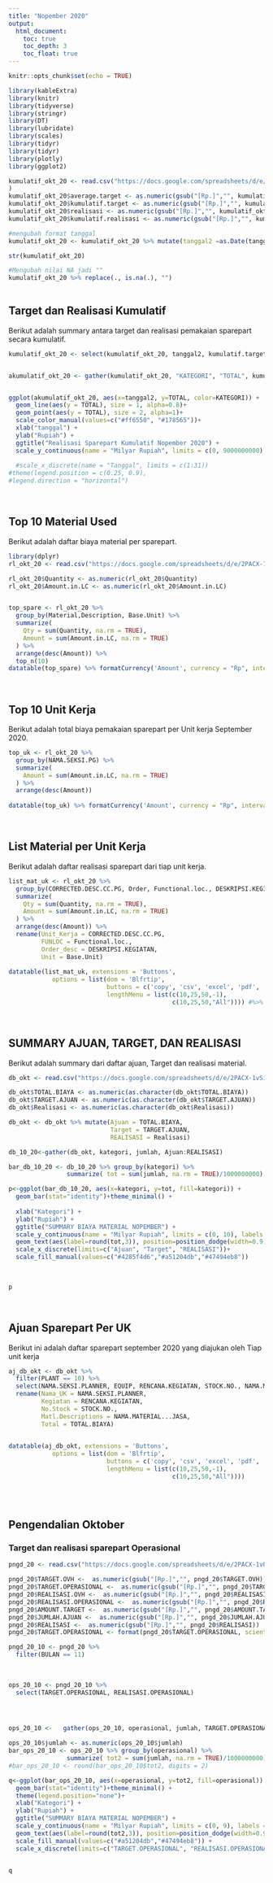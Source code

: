 ```yaml
---
title: "Nopember 2020"
output:
  html_document:
    toc: true
    toc_depth: 3
    toc_float: true
---
```


```r
knitr::opts_chunk$set(echo = TRUE)
```

```r
library(kableExtra)
library(knitr)
library(tidyverse)
library(stringr)
library(DT)
library(lubridate)
library(scales)
library(tidyr)
library(tidyr)
library(plotly)
library(ggplot2)

kumulatif_okt_20 <- read.csv("https://docs.google.com/spreadsheets/d/e/2PACX-1vQIvsNVJyuQNIpTzUzQ-ja9F0VTE9kCNby-EeLX5bvfDoMY_0SPkkXkpytVJ21iaUub526CVokhPVeX/pub?gid=1958899369&single=true&output=csv"
)
kumulatif_okt_20$average.target <- as.numeric(gsub("[Rp.]","", kumulatif_okt_20$average.target))
kumulatif_okt_20$kumulatif.target <- as.numeric(gsub("[Rp.]","", kumulatif_okt_20$kumulatif.target))
kumulatif_okt_20$realisasi <- as.numeric(gsub("[Rp.]","", kumulatif_okt_20$realisasi))
kumulatif_okt_20$kumulatif.realisasi <- as.numeric(gsub("[Rp.]","", kumulatif_okt_20$kumulatif.realisasi))

#mengubah format tanggal
kumulatif_okt_20 <- kumulatif_okt_20 %>% mutate(tanggal2 =as.Date(tanggal, format= '%d/%m/%y'))

str(kumulatif_okt_20)

#Mengubah nilai NA jadi ""
kumulatif_okt_20 %>% replace(., is.na(.), "")
                

```

## Target dan Realisasi Kumulatif
Berikut adalah  summary antara target dan realisasi pemakaian sparepart secara kumulatif.


```r
kumulatif_okt_20 <- select(kumulatif_okt_20, tanggal2, kumulatif.target, kumulatif.realisasi)


akumulatif_okt_20 <- gather(kumulatif_okt_20, "KATEGORI", "TOTAL", kumulatif.target:kumulatif.realisasi)


ggplot(akumulatif_okt_20, aes(x=tanggal2, y=TOTAL, color=KATEGORI)) +
  geom_line(aes(y = TOTAL), size = 1, alpha=0.8)+
  geom_point(aes(y = TOTAL), size = 2, alpha=1)+
  scale_color_manual(values=c("#ff6550", "#178565"))+
  xlab("tanggal") +
  ylab("Rupiah") +
  ggtitle("Realisasi Sparepart Kumulatif Nopember 2020") +
  scale_y_continuous(name = "Milyar Rupiah", limits = c(0, 9000000000), labels = scales::comma)
  
  #scale_x_discrete(name = "Tanggal", limits = c(1:31))
#theme(legend.position = c(0.25, 0.9),
#legend.direction = "horizontal")
```


$~$
$~$  
    
    
 
## Top 10 Material Used  
Berikut adalah daftar biaya material per sparepart.

```r
library(dplyr)
rl_okt_20 <- read.csv("https://docs.google.com/spreadsheets/d/e/2PACX-1vQIvsNVJyuQNIpTzUzQ-ja9F0VTE9kCNby-EeLX5bvfDoMY_0SPkkXkpytVJ21iaUub526CVokhPVeX/pub?gid=0&single=true&output=csv")

rl_okt_20$Quantity <- as.numeric(rl_okt_20$Quantity)
rl_okt_20$Amount.in.LC <- as.numeric(rl_okt_20$Amount.in.LC)


top_spare <- rl_okt_20 %>%
  group_by(Material,Description, Base.Unit) %>%
  summarize(
    Qty = sum(Quantity, na.rm = TRUE),
    Amount = sum(Amount.in.LC, na.rm = TRUE)
  ) %>%
  arrange(desc(Amount)) %>%
  top_n(10)
datatable(top_spare) %>% formatCurrency('Amount', currency = "Rp", interval = 3, mark = ",", digits = 2, dec.mark = getOption("OutDec"), before = TRUE)
```
  
  
$~$
$~$
  

    
## Top 10 Unit Kerja  
Berikut adalah total biaya pemakaian sparepart per Unit kerja September 2020.

```r


top_uk <- rl_okt_20 %>%
  group_by(NAMA.SEKSI.PG) %>%
  summarize(
    Amount = sum(Amount.in.LC, na.rm = TRUE)
  ) %>%
  arrange(desc(Amount)) 
 
datatable(top_uk) %>% formatCurrency('Amount', currency = "Rp", interval = 3, mark = ",", digits = 2, dec.mark = getOption("OutDec"), before = TRUE)
```
$~$
$~$

## List Material per Unit Kerja  
Berikut adalah daftar realisasi sparepart dari tiap unit kerja.
```r


list_mat_uk <- rl_okt_20 %>%
  group_by(CORRECTED.DESC.CC.PG, Order, Functional.loc., DESKRIPSI.KEGIATAN,  Material,Description, Base.Unit) %>%
  summarize(
    Qty = sum(Quantity, na.rm = TRUE),
    Amount = sum(Amount.in.LC, na.rm = TRUE)
  ) %>%
  arrange(desc(Amount)) %>%
  rename(Unit_Kerja = CORRECTED.DESC.CC.PG,
         FUNLOC = Functional.loc.,
         Order_desc = DESKRIPSI.KEGIATAN,
         Unit = Base.Unit)
 
datatable(list_mat_uk, extensions = 'Buttons',
            options = list(dom = 'Blfrtip',
                           buttons = c('copy', 'csv', 'excel', 'pdf', 'print'),
                           lengthMenu = list(c(10,25,50,-1),
                                             c(10,25,50,"All")))) #%>% formatCurrency('Amount', currency = "Rp", interval = 3, mark = ",", digits = 2, dec.mark = getOption("OutDec"), before = TRUE)
```

$~$

## SUMMARY AJUAN, TARGET, DAN REALISASI 
Berikut adalah summary dari daftar ajuan, Target dan realisasi material.


```r

db_okt <- read.csv("https://docs.google.com/spreadsheets/d/e/2PACX-1vSiyLZ1nXGnm4GzGS3dm6WwYi4ZNqI2Pb3QYInfRPGclfzoRl5RdDk2CfhdBiuV7YYaW_hBiP5FEgaH/pub?gid=0&single=true&output=csv")

db_okt$TOTAL.BIAYA <- as.numeric(as.character(db_okt$TOTAL.BIAYA))
db_okt$TARGET.AJUAN <- as.numeric(as.character(db_okt$TARGET.AJUAN))
db_okt$Realisasi <- as.numeric(as.character(db_okt$Realisasi))

db_okt <- db_okt %>% mutate(Ajuan = TOTAL.BIAYA,
                            Target = TARGET.AJUAN,
                            REALISASI = Realisasi)

db_10_20<-gather(db_okt, kategori, jumlah, Ajuan:REALISASI)

bar_db_10_20 <- db_10_20 %>% group_by(kategori) %>%
                summarize( tot = sum(jumlah, na.rm = TRUE)/1000000000) 

p<-ggplot(bar_db_10_20, aes(x=kategori, y=tot, fill=kategori)) +
  geom_bar(stat="identity")+theme_minimal() +
  
  xlab("Kategori") +
  ylab("Rupiah") +
  ggtitle("SUMMARY BIAYA MATERIAL NOPEMBER") +
  scale_y_continuous(name = "Milyar Rupiah", limits = c(0, 10), labels = scales::comma) +
  geom_text(aes(label=round(tot,3)), position=position_dodge(width=0.9), vjust=1.6) +
  scale_x_discrete(limits=c("Ajuan", "Target", "REALISASI"))+
  scale_fill_manual(values=c("#4285f4d6","#a51204db","#47494eb8"))
  
    

p


```
$~$
$~$



## Ajuan Sparepart Per UK  
Berikut ini adalah daftar sparepart september 2020 yang diajukan oleh Tiap unit kerja 

```r
aj_db_okt <- db_okt %>% 
  filter(PLANT == 10) %>%
  select(NAMA.SEKSI.PLANNER, EQUIP, RENCANA.KEGIATAN, STOCK.NO., NAMA.MATERIAL...JASA, SAT, QTY, TOTAL.BIAYA ) %>%
  rename(Nama_UK = NAMA.SEKSI.PLANNER,
         Kegiatan = RENCANA.KEGIATAN,
         No.Stock = STOCK.NO.,
         Matl.Descriptions = NAMA.MATERIAL...JASA,
         Total = TOTAL.BIAYA)
  

datatable(aj_db_okt, extensions = 'Buttons',
            options = list(dom = 'Blfrtip',
                           buttons = c('copy', 'csv', 'excel', 'pdf', 'print'),
                           lengthMenu = list(c(10,25,50,-1),
                                             c(10,25,50,"All"))))



```
$~$
$~$


## Pengendalian Oktober
### Target dan realisasi sparepart Operasional

```r


pngd_20 <- read.csv("https://docs.google.com/spreadsheets/d/e/2PACX-1vQX9qk5moha5zWUNA1D0xtHRm2x41u1jsl3DxloLAwuZ0lXXGcjf-wcI7PXUSx0YcXIJDXVZsRgEXNR/pub?gid=0&single=true&output=csv")

pngd_20$TARGET.OVH <-  as.numeric(gsub("[Rp.]","", pngd_20$TARGET.OVH))
pngd_20$TARGET.OPERASIONAL <-  as.numeric(gsub("[Rp.]","", pngd_20$TARGET.OPERASIONAL))
pngd_20$REALISASI.OVH <-  as.numeric(gsub("[Rp.]","", pngd_20$REALISASI.OVH))
pngd_20$REALISASI.OPERASIONAL <-  as.numeric(gsub("[Rp.]","", pngd_20$REALISASI.OPERASIONAL))
pngd_20$AMOUNT.TARGET <-  as.numeric(gsub("[Rp.]","", pngd_20$AMOUNT.TARGET))
pngd_20$JUMLAH.AJUAN <-  as.numeric(gsub("[Rp.]","", pngd_20$JUMLAH.AJUAN))
pngd_20$REALISASI <-  as.numeric(gsub("[Rp.]","", pngd_20$REALISASI))
pngd_20$TARGET.OPERASIONAL <- format(pngd_20$TARGET.OPERASIONAL, scientific=FALSE)

pngd_20_10 <- pngd_20 %>% 
  filter(BULAN == 11)
  
  
  
ops_20_10 <- pngd_20_10 %>%
  select(TARGET.OPERASIONAL, REALISASI.OPERASIONAL)




ops_20_10 <-   gather(ops_20_10, operasional, jumlah, TARGET.OPERASIONAL:REALISASI.OPERASIONAL)

ops_20_10$jumlah <- as.numeric(ops_20_10$jumlah)
bar_ops_20_10 <- ops_20_10 %>% group_by(operasional) %>%
                summarize( tot2 = sum(jumlah, na.rm = TRUE)/1000000000) 
#bar_ops_20_10 <- round(bar_ops_20_10$tot2, digits = 2)

q<-ggplot(bar_ops_20_10, aes(x=operasional, y=tot2, fill=operasional)) +
  geom_bar(stat="identity")+theme_minimal() +
  theme(legend.position="none")+
  xlab("Kategori") +
  ylab("Rupiah") +
  ggtitle("SUMMARY BIAYA MATERIAL NOPEMBER") +
  scale_y_continuous(name = "Milyar Rupiah", limits = c(0, 9), labels = scales::comma) +
  geom_text(aes(label=round(tot2,3)), position=position_dodge(width=0.9), vjust=1.5, color="white") +
  scale_fill_manual(values=c("#a51204db","#47494eb8")) +
  scale_x_discrete(limits=c("TARGET.OPERASIONAL", "REALISASI.OPERASIONAL"), labels = c("Target","Realisasi"))
   

q



```

